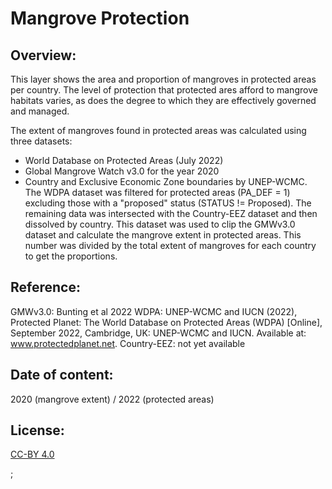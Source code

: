 
# Mangrove Protection

## Overview:

This layer shows the area and proportion of mangroves in protected areas per country. The level of protection that protected ares afford to mangrove habitats varies, as does the degree to which they are effectively governed and managed.

The extent of mangroves found in protected areas was calculated using three datasets:

- World Database on Protected Areas (July 2022)
- Global Mangrove Watch v3.0 for the year 2020
- Country and Exclusive Economic Zone boundaries by UNEP-WCMC.
  The WDPA dataset was filtered for protected areas (PA_DEF = 1) excluding those with a "proposed" status (STATUS != Proposed). The remaining data was intersected with the Country-EEZ dataset and then dissolved by country. This dataset was used to clip the GMWv3.0 dataset and calculate the mangrove extent in protected areas. This number was divided by the total extent of mangroves for each country to get the proportions.

## Reference:

GMWv3.0: Bunting et al 2022
WDPA: UNEP-WCMC and IUCN (2022), Protected Planet: The World Database on Protected Areas (WDPA) [Online], September 2022, Cambridge, UK: UNEP-WCMC and IUCN. Available at: <a href="www.protectedplanet.net" target="_blank" rel="noopener noreferrer">www.protectedplanet.net</a>.
Country-EEZ: not yet available

## Date of content:

2020 (mangrove extent) / 2022 (protected areas)

## License:

<a href="https://creativecommons.org/licenses/by/4.0/" target="_blank" rel="noopener noreferrer">
  CC-BY 4.0
</a>


;
